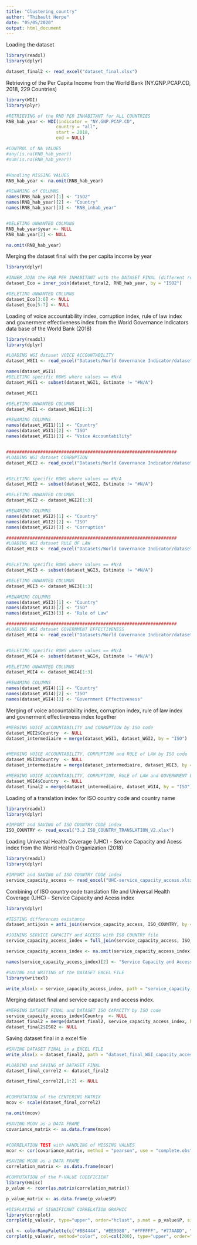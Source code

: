 ```yaml
---
title: "Clustering_country"
author: "Thibault Herpe"
date: "05/05/2020"
output: html_document
---
```


Loading the dataset
```r
library(readxl)
library(dplyr)

dataset_final2 <- read_excel("dataset_final.xlsx")

```


Retrieving of the Per Capita Income from the World Bank (NY.GNP.PCAP.CD, 2018, 229 Countries)
```r
library(WDI)
library(plyr)

#RETRIEVING of the RNB PER INHABITANT for ALL COUNTRIES
RNB_hab_year <- WDI(indicator = "NY.GNP.PCAP.CD", 
                   country = "all", 
                   start = 2018, 
                   end = NULL)

#CONTROL of NA VALUES
#any(is.na(RNB_hab_year))
#sum(is.na(RNB_hab_year))


#Handling MISSING VALUES
RNB_hab_year <- na.omit(RNB_hab_year)

#RENAMING of COLUMNS
names(RNB_hab_year)[1] <- "ISO2"
names(RNB_hab_year)[2] <- "Country"
names(RNB_hab_year)[3] <- "RNB_inhab_year"


#DELETING UNWANTED COLMUNS
RNB_hab_year$year <- NULL
RNB_hab_year[2] <- NULL

na.omit(RNB_hab_year)

```

Merging the dataset final with the per capita income by year
```r
library(dplyr)

#INNER_JOIN the RNB PER INHABITANT with the DATASET FINAL (different rows in ISO CODE)
dataset_Eco = inner_join(dataset_final2, RNB_hab_year, by = "ISO2")

#DELETING UNWANTED COLUMNS
dataset_Eco[3:6] <- NULL
dataset_Eco[5:7] <- NULL


```


Loading of voice accountability index, corruption index, rule of law index and govnerment effectiveness index from the World Governance Indicators data base of the World Bank (2018)
```r
library(readxl)
library(dplyr)

#LOADING WGI dataset VOICE ACCOUNTABILITY
dataset_WGI1 <- read_excel("Datasets/World Governance Indicator/dataset_WGI_2018_Voice_Accountability.xlsx")

names(dataset_WGI1)
#DELETING specific ROWS where values == #N/A
dataset_WGI1 <- subset(dataset_WGI1, Estimate != "#N/A")

dataset_WGI1

#DELETING UNWANTED COLUMNS
dataset_WGI1 <- dataset_WGI1[1:3]

#RENAMING COLUMNS 
names(dataset_WGI1)[1] <- "Country"
names(dataset_WGI1)[2] <- "ISO"
names(dataset_WGI1)[3] <- "Voice Accountability"


#################################################################
#LOADING WGI dataset CORRUPTION
dataset_WGI2 <- read_excel("Datasets/World Governance Indicator/dataset_WGI_2018_Corruption.xlsx")


#DELETING specific ROWS where values == #N/A
dataset_WGI2 <- subset(dataset_WGI2, Estimate != "#N/A")

#DELETING UNWANTED COLUMNS
dataset_WGI2 <- dataset_WGI2[1:3]

#RENAMING COLUMNS 
names(dataset_WGI2)[1] <- "Country"
names(dataset_WGI2)[2] <- "ISO"
names(dataset_WGI2)[3] <- "Corruption"

#################################################################
#LOADING WGI dataset RULE OF LAW
dataset_WGI3 <- read_excel("Datasets/World Governance Indicator/dataset_WGI_2018_Rule_of_Law.xlsx")


#DELETING specific ROWS where values == #N/A
dataset_WGI3 <- subset(dataset_WGI3, Estimate != "#N/A")

#DELETING UNWANTED COLUMNS
dataset_WGI3 <- dataset_WGI3[1:3]

#RENAMING COLUMNS 
names(dataset_WGI3)[1] <- "Country"
names(dataset_WGI3)[2] <- "ISO"
names(dataset_WGI3)[3] <- "Rule of Law"

#################################################################
#LOADING WGI dataset GOVERNMENT EFFECTIVENESS
dataset_WGI4 <- read_excel("Datasets/World Governance Indicator/dataset_WGI_2018_Government_Effectiveness.xlsx")


#DELETING specific ROWS where values == #N/A
dataset_WGI4 <- subset(dataset_WGI4, Estimate != "#N/A")

#DELETING UNWANTED COLUMNS
dataset_WGI4 <- dataset_WGI4[1:3]

#RENAMING COLUMNS 
names(dataset_WGI4)[1] <- "Country"
names(dataset_WGI4)[2] <- "ISO"
names(dataset_WGI4)[3] <- "Government Effectiveness"

```


Merging of voice accountability index, corruption index, rule of law index and govnerment effectiveness index together
```r

#MERGING VOICE ACCOUNTABILITY and CORRUPTION by ISO code
dataset_WGI2$Country  <- NULL
dataset_intermediaire = merge(dataset_WGI1, dataset_WGI2, by = "ISO")


#MERGING VOICE ACCOUNTABILITY, CORRUPTION and RULE of LAW by ISO code
dataset_WGI3$Country  <- NULL
dataset_intermediaire = merge(dataset_intermediaire, dataset_WGI3, by = "ISO")

#MERGING VOICE ACCOUNTABILITY, CORRUPTION, RULE of LAW and GOVERNMENT EFFECTIVENESS by ISO code
dataset_WGI4$Country  <- NULL
dataset_final2 = merge(dataset_intermediaire, dataset_WGI4, by = "ISO")

```


Loading of a translation index for ISO country code and country name
```r
library(readxl)
library(dplyr)

#IMPORT and SAVING of ISO COUNTRY CODE index
ISO_COUNTRY <- read_excel("3.2 ISO_COUNTRY_TRANSLATION_V2.xlsx")

```

Loading Universal Health Coverage (UHC) - Service Capacity and Acess index from the World Health Organization (2018)
```r
library(readxl)
library(dplyr)

#IMPORT and SAVING of ISO COUNTRY CODE index
service_capacity_access <- read_excel("UHC-service_capacity_access.xlsx")

```

Combining of ISO country code translation file and Universal Health Coverage (UHC) - Service Capacity and Acess index
```r
library(dplyr)

#TESTING differences existance
dataset_antijoin = anti_join(service_capacity_access, ISO_COUNTRY, by = "Country")

#JOINING SERVICE CAPACITY and ACCESS with ISO COUNTRY file
service_capacity_access_index = full_join(service_capacity_access, ISO_COUNTRY, by = "Country")

service_capacity_access_index <- na.omit(service_capacity_access_index)

names(service_capacity_access_index)[2] <- "Service Capacity and Access"

#SAVING and WRITING of the DATASET EXCEL FILE
library(writexl)

write_xlsx(x = service_capacity_access_index, path = "service_capacity_access_index.xlsx", col_names = TRUE)

```

Merging dataset final and service capacity and access index.
```r

#MERGING DATASET FINAL and DATASET ISO CAPACITY by ISO code
service_capacity_access_index$Country  <- NULL
dataset_final2 = merge(dataset_final2, service_capacity_access_index, by = "ISO")
dataset_final2$ISO2 <- NULL

```


Saving dataset final in a excel file
```r

#SAVING DATASET FINAL in a EXCEL FILE
write_xlsx(x = dataset_final2, path = "dataset_final_WGI_capacity_access.xlsx", col_names = TRUE)

```


```r

#LOADIND and SAVING of DATASET FINAL
dataset_final_correl2 <- dataset_final2

dataset_final_correl2[,1:2] <- NULL


#COMPUTATION of the CENTERING MATRIX 
mcov <- scale(dataset_final_correl2)

na.omit(mcov)

#SAVING MCOV as a DATA FRAME
covariance_matrix <- as.data.frame(mcov)


#CORRELATION TEST with HANDLING of MISSING VALUES
mcor <- cor(covariance_matrix, method = "pearson", use = "complete.obs")

#SAVING MCOR as a DATA FRAME
correlation_matrix <- as.data.frame(mcor)

#COMPUTATION of the P-VALUE COEEFICIENT
library(Hmisc)
p_value <- rcorr(as.matrix(correlation_matrix))

p_value_matrix <- as.data.frame(p_value$P)

#DISPLAYING of SIGNIFICANT CORRELATION GRAPHIC
library(corrplot)
corrplot(p_value$r, type="upper", order="hclust", p.mat = p_value$P, sig.level = 0.05, insig = "blank")

col <- colorRampPalette(c("#BB4444", "#EE9988", "#FFFFFF", "#77AADD", "#4477AA"))
corrplot(p_value$r, method="color", col=col(200), type="upper", order="hclust", number.cex = .9, addCoef.col = "black", tl.col="black", tl.srt=45, p.mat = p_value$P, sig.level = 0.05, insig = "blank", diag=TRUE )



```
